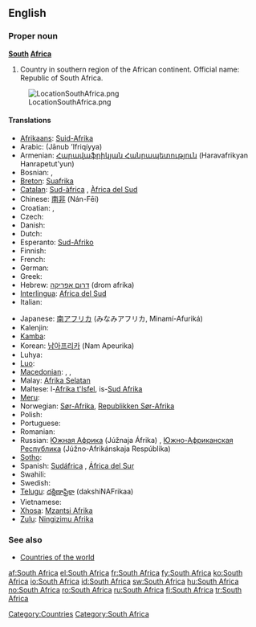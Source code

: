 {{wikipedia}}
==English==

===Proper noun===
'''[[South]] [[Africa]]'''

# Country in southern region of the African continent. Official name: Republic of South Africa.
[[Image:LocationSouthAfrica.png]]

====Translations====
{{trans-top|country}}
* [[Afrikaans]]: [[Suid-Afrika]]
* Arabic: {{Arab|[[جنوب افريقيا]]}} (Jānub ’Ifriqíyya) {{f}}
* Armenian: [[Հարավաֆրիկյան Հանրապետություն]] (Haravafrikyan Hanrapetut'yun)
* Bosnian: {{t-|bs|Južnoafrička Republika|f}}, {{t-|bs|Južna Afrika|f}}
* [[Breton]]: [[Suafrika]]
* [[Catalan]]: [[Sud-àfrica]] {{f}}, [[Àfrica del Sud]] {{f}}
* Chinese: [[南非]] (Nán-Fēi)
* Croatian: {{t-|hr|Južnoafrička Republika|f}}, {{t-|hr|Južna Afrika|f}}
* Czech: {{t-|cs|Jihoafrická republika|f}}
* Danish: {{t-|da|Sydafrika}}
* Dutch: {{t+|nl|Zuid-Afrika}}
* Esperanto: [[Sud-Afriko]]
* Finnish: {{t+|fi|Etelä-Afrikka}}
* French: {{t+|fr|Afrique du Sud|f}}
* German: {{t+|de|Südafrika|n}}
* Greek: {{t+|el|Νότια Αφρική|f|tr=Nótia Afrikí|sc=Grek}}
* Hebrew: [[דרום אפריקה]] (drom afrika)
* [[Interlingua]]: [[Africa del Sud]]
* Italian: {{t+|it|Sudafrica|m}}
{{trans-mid}}
* Japanese: [[南アフリカ]] (みなみアフリカ, Minamí-Afuriká)
* Kalenjin: {{tø|kln|South Afrika}}
* [[Kamba]]: {{tø|kam|South Afrika}}
* Korean: [[남아프리카]] (Nam Apeurika)
* Luhya: {{tø|luy|South Afrika}}
* [[Luo]]: {{tø|luo|South Afrika}}
* [[Macedonian]]: {{t|mk|Јужноафриканска Република|f|tr=Južnoafríkanska Repúblika|sc=Cyrl|xs=Macedonian}},  {{t|mk|Јужна Африка|f|tr=Júžna Áfrika|sc=Cyrl|xs=Macedonian}},  {{t|mk|ЈАР|tr=JAR|sc=Cyrl|xs=Macedonian}}
* Malay: [[Afrika Selatan]]
* Maltese: l-[[Afrika t'Isfel]], is-[[Sud Afrika]]
* [[Meru]]: {{tø|mer|South Afrika}}
* Norwegian: [[Sør-Afrika]], [[Republikken Sør-Afrika]]
* Polish: {{t+|pl|Republika Południowej Afryki|f}}
* Portuguese: {{t+|pt|África do Sul|f}}
* Romanian: {{t+|ro|Africa de Sud|f}}
* Russian: [[Южная Африка]] (Júžnaja Áfrika) {{f}}, [[Южно-Африканская Республика]] (Júžno-Afrikánskaja Respúblika) {{f}}
* [[Sotho]]: {{t|st|Afrika Borwa|xs=Sotho}}
* Spanish: [[Sudáfrica]] {{f}}, [[África del Sur]] {{f}}
* Swahili: {{t+|sw|Afrika Kusini|xs=Swahili}}
* Swedish: {{t+|sv|Sydafrika}}
* [[Telugu]]: [[దక్షిణాఫ్రికా]] (dakshiNAFrikaa)
* Vietnamese: {{t-|vi|Cộng hòa Nam Phi|xs=Vietnamese}}
* [[Xhosa]]: [[Mzantsi Afrika]]
* [[Zulu]]: [[Ningizimu Afrika]]
{{trans-bottom}}

===See also===
* [[Appendix:Countries of the world|Countries of the world]]

[[Category:Countries]]
[[Category:South Africa]]

[[af:South Africa]]
[[el:South Africa]]
[[fr:South Africa]]
[[fy:South Africa]]
[[ko:South Africa]]
[[io:South Africa]]
[[id:South Africa]]
[[sw:South Africa]]
[[hu:South Africa]]
[[no:South Africa]]
[[ro:South Africa]]
[[ru:South Africa]]
[[fi:South Africa]]
[[tr:South Africa]]